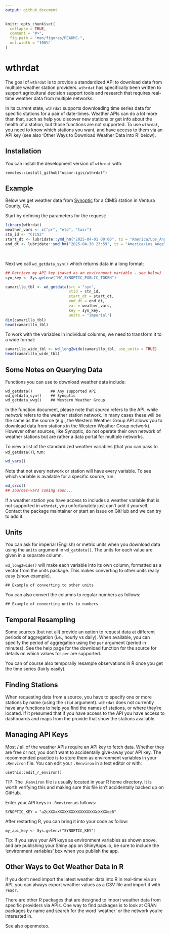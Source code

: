 ```yaml
---
output: github_document
---
```


<!-- README.md is generated from README.Rmd. Please edit that file -->

```r
knitr::opts_chunk$set(
  collapse = TRUE,
  comment = "#>",
  fig.path = "man/figures/README-",
  out.width = "100%"
)
```

# wthrdat

<!-- badges: start -->
<!-- badges: end -->

The goal of `wthrdat` is to provide a standardized API to download data from multiple weather station providers. `wthrdat` has specifically been written to support agricultural decision support tools and research that requires real-time weather data from multiple networks.

In its current state, `wthrdat` supports downloading time series data for specific stations for a pair of date-times. Weather APIs can do a lot more than that, such as help you discover new stations or get info about the health of a station, but those functions are not supported. To use `wthrdat`, you need to know which stations you want, and have access to them via an API key (see also 'Other Ways to Download Weather Data into R' below).

## Installation

You can install the development version of `wthrdat` with:

```
remotes::install_github("ucanr-igis/wthrdat")
```

## Example

Below we get weather data from [Synoptic](https://synopticdata.com/) for a CIMIS station in Ventura County, CA.

Start by defining the parameters for the request:

```r
library(wthrdat)
weather_vars <- c("pr", "eto", "tair")
stn_id <- "CI152"
start_dt <- lubridate::ymd_hm("2025-04-01 00:00", tz = "America/Los_Angeles")
end_dt <- lubridate::ymd_hm("2025-04-30 23:59", tz = "America/Los_Angeles")
```

\

Next we call `wd_getdata_syn()` which returns data in a long format:

```r
## Retrieve my API key (saved as an environment variable - see below)
syn_key <- Sys.getenv("MY_SYNOPTIC_PUBLIC_TOKEN")

camarillo_tbl <- wd_getdata(src = "syn",
                            stid = stn_id,
                            start_dt = start_dt,
                            end_dt = end_dt,
                            var = weather_vars,
                            key = syn_key,
                            units = "imperial")
dim(camarillo_tbl)
head(camarillo_tbl)
```

To work with the variables in individual columns, we need to transform it to a wide format:

```r
camarillo_wide_tbl <- wd_long2wide(camarillo_tbl, use_units = TRUE)
head(camarillo_wide_tbl)
```

## Some Notes on Querying Data

Functions you can use to download weather data include:

```
wd_getdata()        ## Any supported API
wd_getdata_syn()    ## Synoptic 
wd_getdata_wwg()    ## Western Weather Group
```

In the function document, please note that *source* refers to the API, while *network* refers to the weather station network. In many cases these will be the same as the source (e.g., the Western Weather Group API allows you to download data from stations in the Western Weather Group network). However other sources, like Synoptic, do not operate their own network of weather stations but are rather a data portal for multiple networks.

To view a list of the standardized weather variables (that you can pass to `wd_getdata()`), run:

```r
wd_vars()
```

Note that not every network or station will have every variable. To see which variable is available for a specific source, run:

```r
wd_srcs()
## sources-vars coming soon...
```

If a weather station you have access to includes a weather variable that is not supported in `wthrdat`, you unfortunately just can't add it yourself. Contact the package maintainer or start an issue on GitHub and we can try to add it.

## Units

You can ask for imperial (English) or metric units when you download data using the `units` argument in `wd_getdata()`. The units for each value are given in a separate column. 

`wd_long2wide()` will make each variable into its own column, formatted as a vector from the units package. This makes converting to other units really easy (show example). 

```
## Example of converting to other units
```

You can also convert the columns to regular numbers as follows:

```
## Example of converting units to numbers
```

## Temporal Resampling

Some sources (but not all) provide an option to request data at different periods of aggregation (i.e., hourly vs daily). When available, you can specify the period of aggregation using the `per` argument (period in minutes). See the help page for the download function for the source for details on which values for `per` are supported. 

You can of course also temporally resample observations in R once you get the time series (fairly easily).

## Finding Stations

When requesting data from a source, you have to specify one or more stations by name (using the `stid` argument). `wthrdat` does not currently have any functions to help you find the names of stations, or where they're located. If it presumed that if you have access to the API you have access to dashboards and maps from the provide that show the stations available.

## Managing API Keys

Most / all of the weather APIs require an API key to fetch data. Whether they are free or not, you don't want to accidentally give-away your API key. The recommended practice is to store them as environment variables in your `.Renviron` file.  You can edit your `.Renviron` in a text editor or with:

```
usethis::edit_r_environ()
```

TIP: The `.Renviron` file is usually located in your R home directory. It is worth verifying this and making sure this file isn't accidentally backed up on GitHub. 

Enter your API keys in `.Renviron` as follows:

```
SYNOPTIC_KEY = "a2cXXXxXXXXXXXXXXXXXXXXXcXXXXde8"
```

After restarting R, you can bring it into your code as follow:

```
my_api_key <- Sys.getenv("SYNOPTIC_KEY")
```

Tip: If you save your API keys as environment variables as shown above, and are publishing your Shiny app on ShinyApps.io, be sure to include the 'environment variables' box when you publish the app.

## Other Ways to Get Weather Data in R

If you don't need import the latest weather data into R in real-time via an API, you can always export weather values as a CSV file and import it with `readr`.

There are other R packages that are designed to import weather data from specific providers via APIs. One way to find packages is to look at CRAN packages by name and search for the word 'weather' or the network you're interested in.

See also openmeteo.












